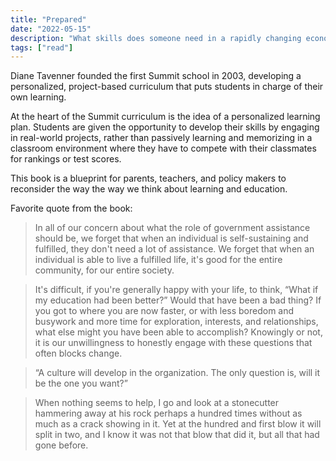 ```yaml
---
title: "Prepared"
date: "2022-05-15"
description: "What skills does someone need in a rapidly changing economy? What does it mean to engage in work that feels purposeful?"
tags: ["read"]
---
```


Diane Tavenner founded the first Summit school in 2003, developing a personalized, project-based curriculum that puts students in charge of their own learning.

At the heart of the Summit curriculum is the idea of a personalized learning plan. Students are given the opportunity to develop their skills by engaging in real-world projects, rather than passively learning and memorizing in a classroom environment where they have to compete with their classmates for rankings or test scores.

This book is a blueprint for parents, teachers, and policy makers to reconsider the way the way we think about learning and education.

Favorite quote from the book:

> In all of our concern about what the role of government assistance should be, we forget that when an individual is self-sustaining and fulfilled, they don't need a lot of assistance. We forget that when an individual is able to live a fulfilled life, it's good for the entire community, for our entire society.

> It's difficult, if you're generally happy with your life, to think, “What if my education had been better?” Would that have been a bad thing? If you got to where you are now faster, or with less boredom and busywork and more time for exploration, interests, and relationships, what else might you have been able to accomplish? Knowingly or not, it is our unwillingness to honestly engage with these questions that often blocks change.

> “A culture will develop in the organization. The only question is, will it be the one you want?”

> When nothing seems to help, I go and look at a stonecutter hammering away at his rock perhaps a hundred times without as much as a crack showing in it. Yet at the hundred and first blow it will split in two, and I know it was not that blow that did it, but all that had gone before.
